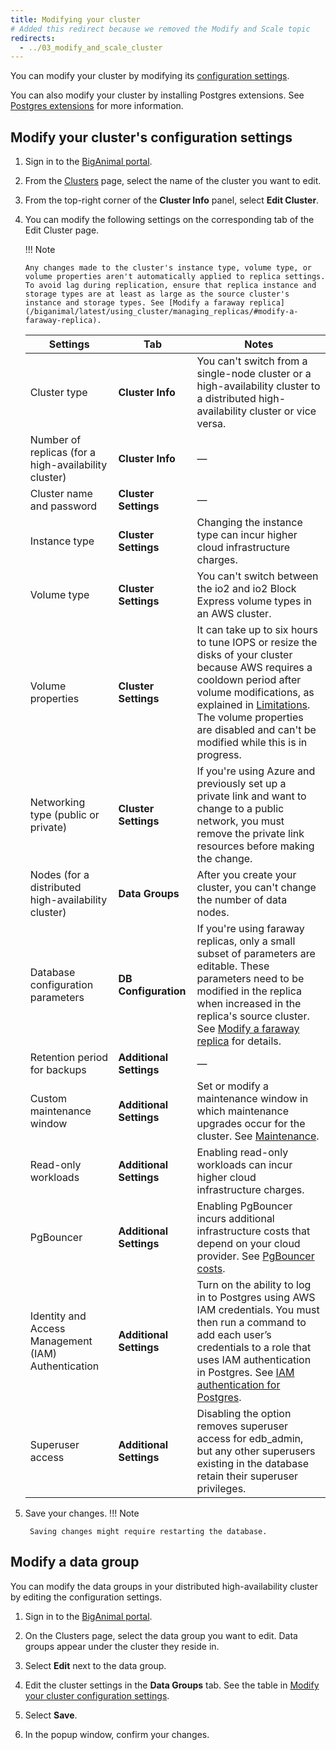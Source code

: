 ```yaml
---
title: Modifying your cluster
# Added this redirect because we removed the Modify and Scale topic
redirects:
  - ../03_modify_and_scale_cluster
---
```


You can modify your cluster by modifying its [configuration settings](#modify-your-clusters-configuration-settings). 

You can also modify your cluster by installing Postgres extensions. See [Postgres extensions](/biganimal/release/overview/extensions_tools) for more information.

## Modify your cluster's configuration settings

1.  Sign in to the [BigAnimal portal](https://portal.biganimal.com).

2.  From the [Clusters](https://portal.biganimal.com/clusters) page, select the name of the cluster you want to edit.

3.  From the top-right corner of the **Cluster Info** panel, select **Edit Cluster**.

4.  You can modify the following settings on the corresponding tab of the Edit Cluster page.

    !!! Note

        Any changes made to the cluster's instance type, volume type, or volume properties aren't automatically applied to replica settings. To avoid lag during replication, ensure that replica instance and storage types are at least as large as the source cluster's instance and storage types. See [Modify a faraway replica](/biganimal/latest/using_cluster/managing_replicas/#modify-a-faraway-replica).

    | Settings                                             | Tab                     | Notes                                                                                                                                                                                                                                                                                                                                                   |
    | ---------------------------------------------------- | ----------------------- | ------------------------------------------------------------------------------------------------------------------------------------------------------------------------------------------------------------------------------------------------------------------------------------------------------------------------------------------------------- |
    | Cluster type                                         | **Cluster Info**        | You can't switch from a single-node cluster or a high-availability cluster to a distributed high-availability cluster or vice versa.                                                                                                                                                                                                                    |
    | Number of replicas (for a high-availability cluster) | **Cluster Info**        | —                                                                                                                                                                                                                                                                                                                                                       |
    | Cluster name and password                            | **Cluster Settings**    | —                                                                                                                                                                                                                                                                                                                                                       |
    | Instance type                                        | **Cluster Settings**    | Changing the instance type can incur higher cloud infrastructure charges.                                                                                                                                                                                                                                                                               |
    | Volume type                                          | **Cluster Settings**    | You can't switch between the io2 and io2 Block Express volume types in an AWS cluster.                                                                                                                                                                                                                                                                  |
    | Volume properties                                    | **Cluster Settings**    | It can take up to six hours to tune IOPS or resize the disks of your cluster because AWS requires a cooldown period after volume modifications, as explained in [Limitations](https://docs.aws.amazon.com/AWSEC2/latest/UserGuide/modify-volume-requirements.html). The volume properties are disabled and can't be modified while this is in progress. |
    | Networking type (public or private)                  | **Cluster Settings**    | If you're using Azure and previously set up a private link and want to change to a public network, you must remove the private link resources before making the change.                                                                                                                                                                                 |
    | Nodes (for a distributed high-availability cluster)  | **Data Groups**         | After you create your cluster, you can't change the number of data nodes.                                                                                                                                                                                                                                                                               |
    | Database configuration parameters                    | **DB Configuration**    | If you're using faraway replicas, only a small subset of parameters are editable. These parameters need to be modified in the replica when increased in the replica's source cluster. See [Modify a faraway replica](/biganimal/latest/using_cluster/managing_replicas/#modify-a-faraway-replica) for details.                                          |
    | Retention period for backups                         | **Additional Settings** | —                                                                                                                                                                                                                                                                                                                                                       |
    | Custom maintenance window                            | **Additional Settings** | Set or modify a maintenance window in which maintenance upgrades occur for the cluster. See [Maintenance](/edb-postgres-ai/cloud-service/getting_started/creating_cluster/creating_a_cluster/#maintenance).                                                                                                                                             |
    | Read-only workloads                                  | **Additional Settings** | Enabling read-only workloads can incur higher cloud infrastructure charges.                                                                                                                                                                                                                                                                             |
    | PgBouncer                                            | **Additional Settings** | Enabling PgBouncer incurs additional infrastructure costs that depend on your cloud provider. See [PgBouncer costs](../../pricing_and_billing/#pgbouncer-costs).                                                                                                                                                                                        |
    | Identity and Access Management (IAM) Authentication  | **Additional Settings** | Turn on the ability to log in to Postgres using AWS IAM credentials. You must then run a command to add each user’s credentials to a role that uses IAM authentication in Postgres. See [IAM authentication for Postgres](../01_postgres_access/#iam-authentication-for-postgres).                                                                      |
    | Superuser access                                     | **Additional Settings** | Disabling the option removes superuser access for edb_admin, but any other superusers existing in the database retain their superuser privileges.                                                                                                                                                                                                       |


5.  Save your changes.
    !!! Note

         Saving changes might require restarting the database.

## Modify a data group

You can modify the data groups in your distributed high-availability cluster by editing the configuration settings.

1.  Sign in to the [BigAnimal portal](https://portal.biganimal.com).

2.  On the Clusters page, select the data group you want to edit. Data groups appear under the cluster they reside in. 

3.  Select **Edit** next to the data group. 

4.  Edit the cluster settings in the **Data Groups** tab. See the table in [Modify your cluster configuration settings](#modify-your-clusters-configuration-settings).

5.  Select **Save**. 

6.  In the popup window, confirm your changes.
